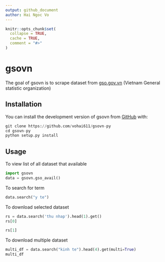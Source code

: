 ```yaml
---
output: github_document
author: Hai Ngoc Vo
---
```


<!-- README.md is generated from README.Rmd. Please edit that file -->

```r
knitr::opts_chunk$set(
  collapse = TRUE,
  cache = TRUE,
  comment = "#>"
)
```

# gsovn

<!-- badges: start -->
<!-- badges: end -->

The goal of gsovn is to scrape dataset from [gso.gov.vn](https://gso.gov.vn) (Vietnam General statistic organization)

## Installation

You can install the development version of gsovn from [GitHub](https://github.com/vohai611/gsovn-py) with:

```python
git clone https://github.com/vohai611/gsovn-py
cd gsovn-py
python setup.py install
```

## Usage

To view list of all dataset that available

```python
import gsovn 
data = gsovn.gso_avail()
```
To search for term 

```python
data.search("y te")
```

To download selected dataset

```python
rs = data.search('thu nhap').head(1).get()
rs[0]

rs[1]
```
To download multiple dataset

```python
multi_df = data.search("kinh te").head(4).get(multi=True)
multi_df
```


